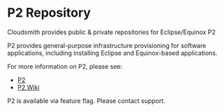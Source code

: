 

# P2 Repository

Cloudsmith provides public & private repositories for Eclipse/Equinox P2

P2 provides general-purpose infrastructure provisioning for software applications, including installing Eclipse and Equinox-based applications.

For more information on P2, please see:

- [P2](https://www.eclipse.org/equinox/p2/)
- [P2 Wiki](https://wiki.eclipse.org/Equinox/p2)

<Note variant="warning" headline="Early Access Availability">
P2 is available via feature flag. Please contact support.
</Note>

